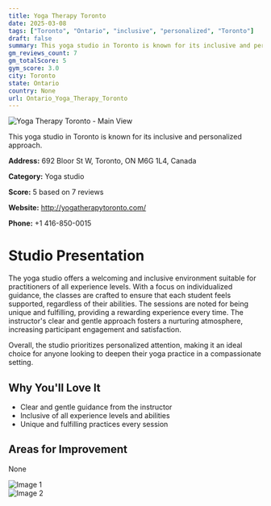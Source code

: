 ```yaml
---
title: Yoga Therapy Toronto
date: 2025-03-08
tags: ["Toronto", "Ontario", "inclusive", "personalized", "Toronto"]  
draft: false
summary: This yoga studio in Toronto is known for its inclusive and personalized approach.
gm_reviews_count: 7
gm_totalScore: 5
gym_score: 3.0
city: Toronto
state: Ontario
country: None
url: Ontario_Yoga_Therapy_Toronto
---
```


<div className="aspect-[16/9] relative my-8">
  <img 
    src="https://lh5.googleusercontent.com/p/AF1QipND6IjizdadpW5mAM_wy0vxYbdEpSknowVZjWtT=w1920-h1080-k-no"
    alt="Yoga Therapy Toronto - Main View"
    className="object-cover absolute inset-0 w-full h-full rounded-lg"
  />
</div>

This yoga studio in Toronto is known for its inclusive and personalized approach.

**Address:** 692 Bloor St W, Toronto, ON M6G 1L4, Canada

**Category:** Yoga studio

**Score:** 5 based on 7 reviews

**Website:** http://yogatherapytoronto.com/

**Phone:** +1 416-850-0015

# Studio Presentation

The yoga studio offers a welcoming and inclusive environment suitable for practitioners of all experience levels. With a focus on individualized guidance, the classes are crafted to ensure that each student feels supported, regardless of their abilities. The sessions are noted for being unique and fulfilling, providing a rewarding experience every time. The instructor's clear and gentle approach fosters a nurturing atmosphere, increasing participant engagement and satisfaction.

Overall, the studio prioritizes personalized attention, making it an ideal choice for anyone looking to deepen their yoga practice in a compassionate setting.

## Why You'll Love It

- Clear and gentle guidance from the instructor
- Inclusive of all experience levels and abilities
- Unique and fulfilling practices every session

## Areas for Improvement

None

<div className="grid grid-cols-1 xl:grid-cols-2 gap-4 my-8">
<div className="aspect-[4/3] relative"><img src="https://lh5.googleusercontent.com/p/AF1QipPEmMmryStb69LkQl33VbOFGJkR-rrn1eWqVLys=w1920-h1080-k-no" alt="Image 1" className="object-cover absolute inset-0 w-full h-full rounded-lg" /></div>
<div className="aspect-[4/3] relative"><img src="https://streetviewpixels-pa.googleapis.com/v1/thumbnail?panoid=MoPSW40tSTf4Xxr8rD_moA&cb_client=maps_sv.tactile.gps&w=203&h=100&yaw=218.70071&pitch=0&thumbfov=100" alt="Image 2" className="object-cover absolute inset-0 w-full h-full rounded-lg" /></div>
</div>